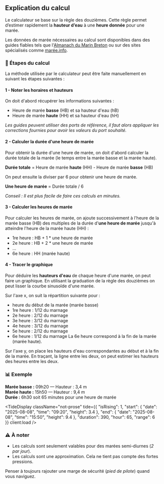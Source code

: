
## Explication du calcul

Le calculateur se base sur la règle des douzièmes. Cette règle permet d’estimer rapidement la **hauteur d’eau** à une **heure donnée** pour une marée.

Les données de marée nécessaires au calcul sont disponibles dans des guides fiables tels que l'[Almanach du Marin Breton](https://www.marinbreton.com/almanach) ou sur des sites spécialisés comme [marée.info](https://maree.info/).

### 🧮 Étapes du calcul

La méthode utilisée par le calculateur peut être faite manuellement en suivant les étapes suivantes :

#### 1 - Noter les horaires et hauteurs

On doit d'abord récupérer les informations suivantes :
- Heure de marée **basse** (HB) et sa hauteur d'eau (hB)
- Heure de marée **haute** (HH) et sa hauteur d'eau (hH)

*Les guides peuvent utiliser des ports de référence, il faut alors appliquer les corrections fournies pour avoir les valeurs du port souhaité.*

#### 2 - Calculer la durée d'une heure de marée

Pour obtenir la durée d'une heure de marée, on doit d'abord calculer la durée totale de la marée (le temps entre la marée basse et la marée haute).

**Durée totale** = Heure de marée **haute** (HH) - Heure de marée **basse** (HB)

On peut ensuite la diviser par 6 pour obtenir une heure de marée.

**Une heure de marée** = Durée totale / 6

*Conseil : Il est plus facile de faire ces calculs en minutes.*

#### 3 - Calculer les heures de marée

Pour calculer les heures de marée, on ajoute successivement à l'heure de la marée basse (HB) des multiples de la durée d'**une heure de marée** jusqu'à atteindre l'heure de la marée haute (HH) :
- 1re heure : HB + 1 * une heure de marée
- 2e heure : HB + 2 * une heure de marée
- ...
- 6e heure : HH (marée haute)

#### 4 - Tracer le graphique

Pour déduire les **hauteurs d'eau** de chaque heure d'une marée, on peut faire un graphique. En utilisant la graduation de la règle des douzièmes on peut lisser la courbe sinusoïde d'une marée.

Sur l'axe x, on suit la répartition suivante pour  :
- heure du début de la marée (marée basse)
- 1re heure : 1/12 du marnage
- 2e heure : 2/12 du marnage
- 3e heure : 3/12 du marnage
- 4e heure : 3/12 du marnage
- 5e heure : 2/12 du marnage
- 6e heure : 1/12 du marnage
La 6e heure correspond à la fin de la marée (marée haute).

Sur l'axe y, on place les hauteurs d'eau correspondantes au début et à la fin de la marée. En traçant, la ligne entre les deux, on peut estimer les hauteurs des heures entre les deux.

### 📊 Exemple

**Marée basse :** 09h20 — Hauteur : 3,4 m<br/>
**Marée haute :** 15h50 — Hauteur : 9,4 m<br/>
**Durée :** 6h30 soit 65 minutes pour une heure de marée

<TideDisplay
  className="not-prose"
  tide={{
    "isRising": 1,
    "start": {
        "date": "2025-08-08",
        "time": "09:20",
        "height": 3.4
    },
    "end": {
        "date": "2025-08-08",
        "time": "15:50",
        "height": 9.4
    },
    "duration": 390,
    "hour": 65,
    "range": 6
  }} client:load />

### ⚠️ À noter

- Les calculs sont seulement valables pour des marées semi-diurnes (*2 par jour*).
- Les calculs sont une approximation. Cela ne tient pas compte des fortes pressions.

Penser à toujours rajouter une marge de sécurité (*pied de pilote*) quand vous naviguez.
